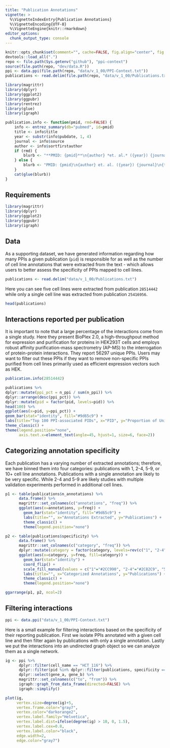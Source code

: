 ```yaml
---
title: "Publication Annotations"
vignette: >
  %\VignetteIndexEntry{Publication Annotations}
  %\VignetteEncoding{UTF-8}
  %\VignetteEngine{knitr::rmarkdown}
editor_options: 
  chunk_output_type: console
---
```


```r
knitr::opts_chunk$set(comment="", cache=FALSE, fig.align="center", fig.width=12, fig.height=7)
devtools::load_all(".")
repo <- file.path(Sys.getenv("github"), "ppi-context")
source(file.path(repo, "dev/data.R"))
ppi <- data.ppi(file.path(repo, "data/v_1_00/PPI-Context.txt"))
publications <- read.delim(file.path(repo, "data/v_1_00/Publications.txt"))

library(magrittr)
library(dplyr)
library(ggplot2)
library(ggpubr)
library(rentrez)
library(glue)
library(igraph)

publication.info <- function(pmid, rmd=FALSE) {
    info <- entrez_summary(db="pubmed", id=pmid)
    title <- info$title
    year <- substr(info$pubdate, 1, 4)
    journal <- info$source
    author <- info$sortfirstauthor
    if (rmd) {
        blurb <- "**PMID: {pmid}**\n{author} *et. al.* ({year}) {journal}\n{title}"
    } else {
        blurb <- "PMID: {pmid}\n{author} et. al. ({year}) {journal}\n{title}"
    }
    cat(glue(blurb))
}
```

## Requirements

```r
library(magrittr)
library(dplyr)
library(ggplot2)
library(ggpubr)
library(igraph)
```

## Data

As a supporting dataset, we have generated information regarding how many PPIs a given publication (`pid`) is responsible for as well as the number of cell line annotations that were extracted from the text - which allows users to better assess the specificity of PPIs mapped to cell lines.

```r
publications <- read.delim("data/v_1_00/Publications.txt")
```

Here you can see five cell lines were extracted from publication `28514442` while only a single cell line was extracted from publication `25416956`.

```r
head(publications)
```

## Interactions reported per publication

It is important to note that a large percentage of the interactions come from a single study. Here they present BioPlex 2.0, a high-throughpout method for expression and purification for proteins in HEK293T cells and employs robust affinity purification-mass spectrometry (AP-MS) to the interrogation of protein-protein interactions. They report 56297 unique PPIs. Users may want to filter out these PPIs if they want to remove non-specific PPIs purified from cell lines primarily used as efficient expression vectors such as HEK.

```r
publication.info(28514442)
```

```r
publications %>%
dplyr::mutate(ppi_pct = n_ppi / sum(n_ppi)) %>%
dplyr::arrange(desc(ppi_pct)) %>%
dplyr::mutate(pid = factor(pid, levels=pid)) %>%
head(100) %>%
ggplot(aes(x=pid, y=ppi_pct)) +
geom_bar(stat="identity", fill="#9d65c9") +
labs(title="Top 100 PPI-associated PIDs", x="PID", y="Proportion of Unique PPIs (%)") +
theme_classic() + 
theme(legend.position="none",
      axis.text.x=element_text(angle=45, hjust=1, size=6, face=2))
```

## Categorizing annotation specificity

Each publication has a varying number of extracted annotations; therefore, we have binned them into four categories: publications with 1, 2-4, 5-9, or 10+ cell line annotations. Publications with a single annotation are likely to be very specific. While 2-4 and 5-9 are likely studies with multiple validation experiments performed in additional cell lines.

```r
p1 <- table(publications$n_annotations) %>%
      data.frame() %>%
      magrittr::set_colnames(c("annotations", "freq")) %>%
      ggplot(aes(x=annotations, y=freq)) +
        geom_bar(stat="identity", fill="#9d65c9") +
        labs(title="", x="Annotations Extracted", y="Publications") +
        theme_classic() + 
        theme(legend.position="none")

p2 <- table(publications$specificity) %>%
      data.frame() %>%
      magrittr::set_colnames(c("category", "freq")) %>%
      dplyr::mutate(category = factor(category, levels=rev(c("1", "2-4", "5-9", "10+")))) %>%
      ggplot(aes(x=category, y=freq, fill=category)) +
        geom_bar(stat="identity") +
        coord_flip() +
        scale_fill_manual(values = c("1"="#2CC990", "2-4"="#2C82C9", "5-9"="#FCB941", "10+"="#FC6042")) +
        labs(title="", x="Categorized Annotations", y="Publications") +
        theme_classic() + 
        theme(legend.position="none")

ggarrange(p1, p2, ncol=2)
```

## Filtering interactions

```r
ppi <- data.ppi("data/v_1_00/PPI-Context.txt")
```

Here is a small example for filtering interactions based on the specificity of their reporting publication. First we isolate PPIs annotated with a given cell line and then filter again by publications with only a single annotation. Lastly we put the interactions into an undirected graph object so we can analyze them as a single network.

```r
ig <- ppi %>%
      dplyr::filter(cell_name == "HCT 116") %>%
      dplyr::filter(pid %in% dplyr::filter(publications, specificity == "1")$pid) %>%
      dplyr::select(gene_a, gene_b) %>%
      magrittr::set_colnames(c("to", "from")) %>%
      igraph::graph_from_data_frame(directed=FALSE) %>%
      igraph::simplify()

plot(ig, 
     vertex.size=degree(ig)+5, 
     vertex.frame.color="gray7",
     vertex.color="darkorange2",
     vertex.label.family="Helvetica", 
     vertex.label.dist=ifelse(degree(ig) > 10, 0, 1.5),
     vertex.label.cex=0.8,
     vertex.label.color="black",
     edge.width=2,
     edge.color="gray7")
```

